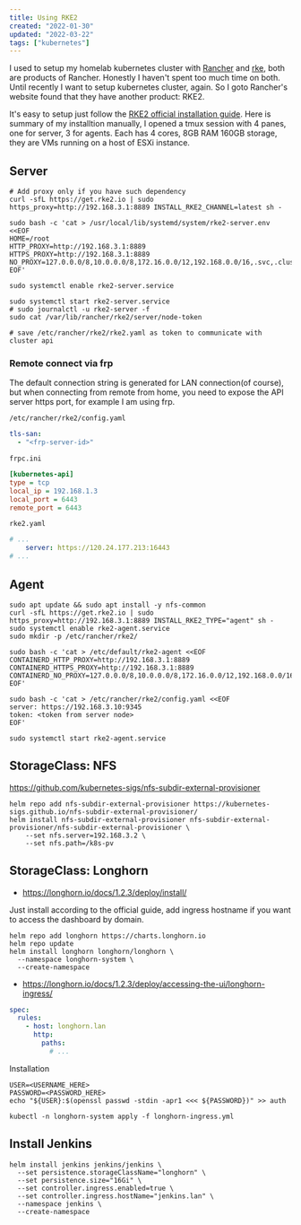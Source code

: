 ```yaml
---
title: Using RKE2
created: "2022-01-30"
updated: "2022-03-22"
tags: ["kubernetes"]
---
```


I used to setup my homelab kubernetes cluster with [Rancher] and [rke], both are products of Rancher. Honestly I haven't spent too much time on both. Until recently I want to setup kubernetes cluster, again. So I goto Rancher's website found that they have another product: RKE2.

It's easy to setup just follow the [RKE2 official installation guide]. Here is summary of my installtion manually, I opened a tmux session with 4 panes, one for server, 3 for agents. Each has 4 cores, 8GB RAM 160GB storage, they are VMs running on a host of ESXi instance.

## Server

```shell
# Add proxy only if you have such dependency
curl -sfL https://get.rke2.io | sudo https_proxy=http://192.168.3.1:8889 INSTALL_RKE2_CHANNEL=latest sh -

sudo bash -c 'cat > /usr/local/lib/systemd/system/rke2-server.env <<EOF
HOME=/root
HTTP_PROXY=http://192.168.3.1:8889
HTTPS_PROXY=http://192.168.3.1:8889
NO_PROXY=127.0.0.0/8,10.0.0.0/8,172.16.0.0/12,192.168.0.0/16,.svc,.cluster.local
EOF'

sudo systemctl enable rke2-server.service

sudo systemctl start rke2-server.service
# sudo journalctl -u rke2-server -f
sudo cat /var/lib/rancher/rke2/server/node-token

# save /etc/rancher/rke2/rke2.yaml as token to communicate with cluster api
```

### Remote connect via frp

The default connection string is generated for LAN connection(of course), but when connecting from remote from home, you need to expose the API server https port, for example I am using frp.

`/etc/rancher/rke2/config.yaml`

```yaml
tls-san:
  - "<frp-server-id>"
```

`frpc.ini`

```ini
[kubernetes-api]
type = tcp
local_ip = 192.168.1.3
local_port = 6443
remote_port = 6443
```

`rke2.yaml`

```yaml
# ...
    server: https://120.24.177.213:16443
# ...
```

## Agent

```shell
sudo apt update && sudo apt install -y nfs-common
curl -sfL https://get.rke2.io | sudo https_proxy=http://192.168.3.1:8889 INSTALL_RKE2_TYPE="agent" sh -
sudo systemctl enable rke2-agent.service
sudo mkdir -p /etc/rancher/rke2/

sudo bash -c 'cat > /etc/default/rke2-agent <<EOF
CONTAINERD_HTTP_PROXY=http://192.168.3.1:8889
CONTAINERD_HTTPS_PROXY=http://192.168.3.1:8889
CONTAINERD_NO_PROXY=127.0.0.0/8,10.0.0.0/8,172.16.0.0/12,192.168.0.0/16,.svc,.cluster.local
EOF'

sudo bash -c 'cat > /etc/rancher/rke2/config.yaml <<EOF
server: https://192.168.3.10:9345
token: <token from server node>
EOF'

sudo systemctl start rke2-agent.service
```

## StorageClass: NFS

https://github.com/kubernetes-sigs/nfs-subdir-external-provisioner

```shell
helm repo add nfs-subdir-external-provisioner https://kubernetes-sigs.github.io/nfs-subdir-external-provisioner/
helm install nfs-subdir-external-provisioner nfs-subdir-external-provisioner/nfs-subdir-external-provisioner \
    --set nfs.server=192.168.3.2 \
    --set nfs.path=/k8s-pv
```

## StorageClass: Longhorn

- https://longhorn.io/docs/1.2.3/deploy/install/

Just install according to the official guide, add ingress hostname if you want to access the dashboard by domain.

```shell
helm repo add longhorn https://charts.longhorn.io
helm repo update
helm install longhorn longhorn/longhorn \
  --namespace longhorn-system \
  --create-namespace
```

- https://longhorn.io/docs/1.2.3/deploy/accessing-the-ui/longhorn-ingress/

```yaml
spec:
  rules:
    - host: longhorn.lan
      http:
        paths:
          # ...
```

Installation

```shell
USER=<USERNAME_HERE>
PASSWORD=<PASSWORD_HERE>
echo "${USER}:$(openssl passwd -stdin -apr1 <<< ${PASSWORD})" >> auth

kubectl -n longhorn-system apply -f longhorn-ingress.yml
```

## Install Jenkins

```shell
helm install jenkins jenkins/jenkins \
  --set persistence.storageClassName="longhorn" \
  --set persistence.size="16Gi" \
  --set controller.ingress.enabled=true \
  --set controller.ingress.hostName="jenkins.lan" \
  --namespace jenkins \
  --create-namespace
```

[rancher]: https://rancher.com
[rke]: https://rancher.com/rke
[RKE2 official installation guide]: https://docs.rke2.io/install/quickstart/
